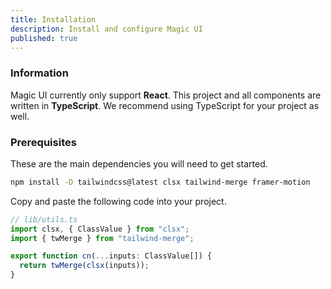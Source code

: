 ```yaml
---
title: Installation
description: Install and configure Magic UI
published: true
---
```


<Steps>

### Information

Magic UI currently only support **React**. This project and all components are written in **TypeScript**. We recommend using TypeScript for your project as well.

### Prerequisites

These are the main dependencies you will need to get started.

```bash
npm install -D tailwindcss@latest clsx tailwind-merge framer-motion
```

Copy and paste the following code into your project.

```typescript
// lib/utils.ts
import clsx, { ClassValue } from "clsx";
import { twMerge } from "tailwind-merge";

export function cn(...inputs: ClassValue[]) {
  return twMerge(clsx(inputs));
}
```
</Steps>
